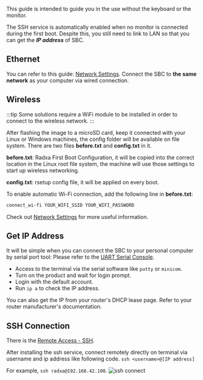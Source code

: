 This guide is intended to guide you in the use without the keyboard or the monitor.

The SSH service is automatically enabled when no monitor is connected during the first boot. Despite this, you still need to link to LAN so that you can get the **_IP address_** of SBC.

## Ethernet

You can refer to this guide: <a href={props.network}>Network Settings</a>.
Connect the SBC to **the same network** as your computer via wired connection.

## Wireless

:::tip
Some solutions require a WiFi module to be installed in order to connect to the wireless network.
:::

After flashing the image to a microSD card, keep it connected with your Linux or Windows machines, the config folder will be available on file system. There are two files **before.txt** and **config.txt** in it.

**before.txt**: Radxa First Boot Configuration, it will be copied into the correct location in the Linux root file system, the machine will use those settings to start up wireless networking.

**config.txt**: rsetup config file, it will be applied on every boot.

To enable automatic Wi-Fi connection, add the following line in **before.txt**:

```bash
connect_wi-fi YOUR_WIFI_SSID YOUR_WIFI_PASSWORD
```

Check out <a href={props.network}>Network Settings</a> for more useful information.

## Get IP Address

It will be simple when you can connect the SBC to your personal computer by serial port tool:
Please refer to the [UART Serial Console](../low-level-dev/serial).

- Access to the terminal via the serial software like `putty` or `minicom`.
- Turn on the product and wait for login prompt.
- Login with the default account.
- Run `ip a` to check the IP address.

You can also get the IP from your router's DHCP lease page. Refer to your router manufacturer's documentation.

## SSH Connection

There is the <a href={props.remote_ssh}> Remote Access - SSH</a>.

After installing the ssh service, connect remotely directly on terminal via username and ip address like following code.
`ssh <username>@[IP address]`

For example, `ssh radxa@192.168.42.100`.
![ssh connect](/img/configuration/ssh-connect.webp)
